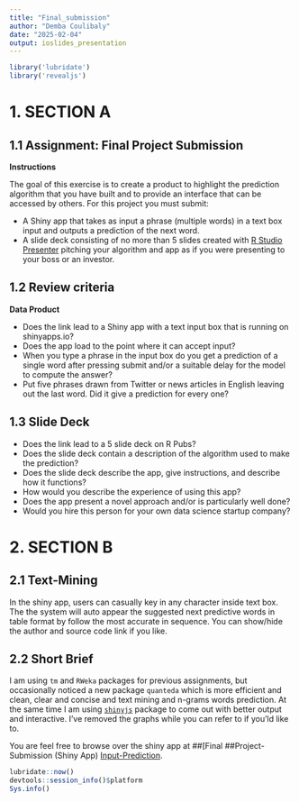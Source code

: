 ```yaml
---
title: "Final_submission"
author: "Demba Coulibaly"
date: "2025-02-04"
output: ioslides_presentation
---
```

```r
library('lubridate')
library('revealjs')
```

# 1. SECTION A

## 1.1 Assignment: Final Project Submission

**Instructions**

The goal of this exercise is to create a product to highlight the prediction algorithm that you have built and to provide an interface that can be accessed by others. For this project you must submit:

-   A Shiny app that takes as input a phrase (multiple words) in a text box input and outputs a prediction of the next word.
-   A slide deck consisting of no more than 5 slides created with [R Studio Presenter](https://support.rstudio.com/hc/en-us/articles/200486468-Authoring-R-Presentations) pitching your algorithm and app as if you were presenting to your boss or an investor.

## 1.2 Review criteria

**Data Product**

-   Does the link lead to a Shiny app with a text input box that is running on shinyapps.io?
-   Does the app load to the point where it can accept input?
-   When you type a phrase in the input box do you get a prediction of a single word after pressing submit and/or a suitable delay for the model to compute the answer?
-   Put five phrases drawn from Twitter or news articles in English leaving out the last word. Did it give a prediction for every one?

## 1.3 Slide Deck

-   Does the link lead to a 5 slide deck on R Pubs?
-   Does the slide deck contain a description of the algorithm used to make the prediction?
-   Does the slide deck describe the app, give instructions, and describe how it functions?
-   How would you describe the experience of using this app?
-   Does the app present a novel approach and/or is particularly well done?
-   Would you hire this person for your own data science startup company?

# 2. SECTION B

## 2.1 Text-Mining

In the shiny app, users can casually key in any character inside text box. The the system will auto appear the suggested next predictive words in table format by follow the most accurate in sequence. You can show/hide the author and source code link if you like.

## 2.2 Short Brief

I am using `tm` and `RWeka` packages for previous assignments, but occasionally noticed a new package `quanteda` which is more efficient and clean, clear and concise and text mining and n-grams words prediction. At the same time I am using [`shinyjs`](https://github.com/daattali/shinyjs) package to come out with better output and interactive. I've removed the graphs while you can refer to  if you'ld like to.

You are feel free to browse over the shiny app at \##[Final ##Project-Submission (Shiny App) [Input-Prediction](https://github.com/JEEVARATHINAMG/Coursera-Data-Science-Capstone-Final-Project-Submission/blob/main/Input-Prediction.R).

```r
lubridate::now()
devtools::session_info()$platform
Sys.info()
```